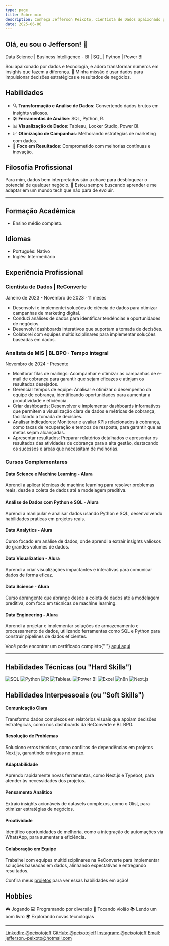 ```yaml
---
type: page
title: Sobre mim
description: Conheça Jefferson Peixoto, Cientista de Dados apaixonado por transformar dados em insights valiosos.
date: 2025-06-06
---
```


## Olá, eu sou o Jefferson! 👋
<div className="text-center md:text-left mb-6">
  <p className="text-xl font-semibold text-gray-800 dark:text-gray-200">
    Data Science | Business Intelligence - BI | SQL | Python | Power BI
  </p>
  <p className="mt-2 text-gray-600 dark:text-gray-400">
    Sou apaixonado por dados e tecnologia, e adoro transformar números em insights que fazem a diferença. 🚀 Minha missão é usar dados para impulsionar decisões estratégicas e resultados de negócios.
  </p>
</div>

## Habilidades

- 🔍 **Transformação e Análise de Dados**: Convertendo dados brutos em insights valiosos.  
- 🛠️ **Ferramentas de Análise**: SQL, Python, R.  
- 📊 **Visualização de Dados**: Tableau, Looker Studio, Power BI.  
- 📈 **Otimização de Campanhas**: Melhorando estratégias de marketing com dados.  
- 🎯 **Foco em Resultados**: Comprometido com melhorias contínuas e inovação.

## Filosofia Profissional

<div className="bg-gray-100 dark:bg-gray-800 p-6 rounded-lg shadow-md">
  <p className="text-gray-700 dark:text-gray-300">
    Para mim, dados bem interpretados são a chave para desbloquear o potencial de qualquer negócio. 🔑 Estou sempre buscando aprender e me adaptar em um mundo tech que não para de evoluir.
  </p>
</div>

---

## Formação Acadêmica
- Ensino médio completo.

## Idiomas
- Português: Nativo  
- Inglês: Intermediário

## Experiência Profissional

<div className="space-y-6">
  <div className="bg-white dark:bg-gray-900 p-6 rounded-lg shadow-md hover:shadow-lg transition-shadow duration-300">
    <h3 className="text-xl font-bold text-gray-800 dark:text-gray-200">Cientista de Dados | ReConverte</h3>
    <p className="text-sm text-gray-500 dark:text-gray-400">Janeiro de 2023 - Novembro de 2023 · 11 meses</p>
    <ul className="mt-3 list-disc list-inside text-gray-700 dark:text-gray-300">
      <li>Desenvolvi e implementei soluções de ciência de dados para otimizar campanhas de marketing digital.</li>
      <li>Conduzi análises de dados para identificar tendências e oportunidades de negócios.</li>
      <li>Desenvolvi dashboards interativos que suportam a tomada de decisões.</li>
      <li>Colaborei com equipes multidisciplinares para implementar soluções baseadas em dados.</li>
    </ul>
  </div>

  <div className="bg-white dark:bg-gray-900 p-6 rounded-lg shadow-md hover:shadow-lg transition-shadow duration-300">
    <h3 className="text-xl font-bold text-gray-800 dark:text-gray-200">Analista de MIS | BL BPO · Tempo integral</h3>
    <p className="text-sm text-gray-500 dark:text-gray-400">Novembro de 2024 - Presente</p>
    <ul className="mt-3 list-disc list-inside text-gray-700 dark:text-gray-300">
      <li>Monitorar filas de mailings: Acompanhar e otimizar as campanhas de e-mail de cobrança para garantir que sejam eficazes e atinjam os resultados desejados.</li>
      <li>Gerenciar tempos de equipe: Analisar e otimizar o desempenho da equipe de cobrança, identificando oportunidades para aumentar a produtividade e eficiência.</li>
      <li>Criar dashboards: Desenvolver e implementar dashboards informativos que permitem a visualização clara de dados e métricas de cobrança, facilitando a tomada de decisões.</li>
      <li>Analisar indicadores: Monitorar e avaliar KPIs relacionados à cobrança, como taxas de recuperação e tempos de resposta, para garantir que as metas sejam alcançadas.</li>
      <li>Apresentar resultados: Preparar relatórios detalhados e apresentar os resultados das atividades de cobrança para a alta gestão, destacando os sucessos e áreas que necessitam de melhorias.</li>
    </ul>
  </div>
</div>

### Cursos Complementares
<div className="grid grid-cols-1 md:grid-cols-2 gap-4 mt-4">
  <div className="bg-gray-100 dark:bg-gray-800 p-4 rounded-lg">
    <h4 className="font-semibold text-gray-800 dark:text-gray-200">Data Science e Machine Learning - Alura</h4>
    <p className="text-gray-600 dark:text-gray-400">Aprendi a aplicar técnicas de machine learning para resolver problemas reais, desde a coleta de dados até a modelagem preditiva.</p>
  </div>
  <div className="bg-gray-100 dark:bg-gray-800 p-4 rounded-lg">
    <h4 className="font-semibold text-gray-800 dark:text-gray-200">Análise de Dados com Python e SQL - Alura</h4>
    <p className="text-gray-600 dark:text-gray-400">Aprendi a manipular e analisar dados usando Python e SQL, desenvolvendo habilidades práticas em projetos reais.</p>
  </div>
  <div className="bg-gray-100 dark:bg-gray-800 p-4 rounded-lg">
    <h4 className="font-semibold text-gray-800 dark:text-gray-200">Data Analytics - Alura</h4>
    <p className="text-gray-600 dark:text-gray-400">Curso focado em análise de dados, onde aprendi a extrair insights valiosos de grandes volumes de dados.</p>
  </div>
  <div className="bg-gray-100 dark:bg-gray-800 p-4 rounded-lg">
    <h4 className="font-semibold text-gray-800 dark:text-gray-200">Data Visualization - Alura</h4>
    <p className="text-gray-600 dark:text-gray-400">Aprendi a criar visualizações impactantes e interativas para comunicar dados de forma eficaz.</p>
  </div>
  <div className="bg-gray-100 dark:bg-gray-800 p-4 rounded-lg">
    <h4 className="font-semibold text-gray-800 dark:text-gray-200">Data Science - Alura</h4>
    <p className="text-gray-600 dark:text-gray-400">Curso abrangente que abrange desde a coleta de dados até a modelagem preditiva, com foco em técnicas de machine learning.</p>
  </div>
  <div className="bg-gray-100 dark:bg-gray-800 p-4 rounded-lg">
    <h4 className="font-semibold text-gray-800 dark:text-gray-200">Data Engineering - Alura</h4>
    <p className="text-gray-600 dark:text-gray-400">Aprendi a projetar e implementar soluções de armazenamento e processamento de dados, utilizando ferramentas como SQL e Python para construir pipelines de dados eficientes.</p>
  </div>
</div>

<p className="mt-4">
  Você pode encontrar um certificado completo{" "}
  <a href="https://cursos.alura.com.br/user/jefferson--peixoto/fullCertificate/7d79ee7c787e72971e1ac88fbf1cd91c" className="text-blue-500 hover:underline">    aqui
  aqui</a>
</p>

---

## Habilidades Técnicas (ou "Hard Skills")

<div className="flex flex-wrap gap-3 p-4 bg-gray-50 dark:bg-gray-800 rounded-lg shadow-sm">
  <img src="https://img.shields.io/badge/SQL-4479A1?style=for-the-badge&logo=postgresql&logoColor=white" alt="SQL" />
  <img src="https://img.shields.io/badge/Python-3776AB?style=for-the-badge&logo=python&logoColor=white" alt="Python" />
  <img src="https://img.shields.io/badge/R-276DC3?style=for-the-badge&logo=r&logoColor=white" alt="R" />
  <img src="https://img.shields.io/badge/Tableau-E97627?style=for-the-badge&logo=tableau&logoColor=white" alt="Tableau" />
  <img src="https://img.shields.io/badge/Power%20BI-F2C811?style=for-the-badge&logo=powerbi&logoColor=black" alt="Power BI" />
  <img src="https://img.shields.io/badge/Excel-217346?style=for-the-badge&logo=microsoft-excel&logoColor=white" alt="Excel" />
  <img src="https://img.shields.io/badge/n8n-4285F4?style=for-the-badge&logo=n8n&logoColor=white" alt="n8n" />
  <img src="https://img.shields.io/badge/Next.js-000000?style=for-the-badge&logo=next.js&logoColor=white" alt="Next.js" />
</div>

## Habilidades Interpessoais (ou "Soft Skills")

<div className="grid grid-cols-1 md:grid-cols-2 lg:grid-cols-3 gap-4 p-4">
  <div className="bg-blue-50 dark:bg-blue-900 p-4 rounded-lg shadow-sm hover:bg-blue-100 dark:hover:bg-blue-800 transition-colors duration-200">
    <h4 className="font-semibold text-blue-700 dark:text-blue-300">Comunicação Clara</h4>
    <p className="text-gray-600 dark:text-gray-400">Transformo dados complexos em relatórios visuais que apoiam decisões estratégicas, como nos dashboards da ReConverte e BL BPO.</p>
  </div>
  <div className="bg-blue-50 dark:bg-blue-900 p-4 rounded-lg shadow-sm hover:bg-blue-100 dark:hover:bg-blue-800 transition-colors duration-200">
    <h4 className="font-semibold text-blue-700 dark:text-blue-300">Resolução de Problemas</h4>
    <p className="text-gray-600 dark:text-gray-400">Soluciono erros técnicos, como conflitos de dependências em projetos Next.js, garantindo entregas no prazo.</p>
  </div>
  <div className="bg-blue-50 dark:bg-blue-900 p-4 rounded-lg shadow-sm hover:bg-blue-100 dark:hover:bg-blue-800 transition-colors duration-200">
    <h4 className="font-semibold text-blue-700 dark:text-blue-300">Adaptabilidade</h4>
    <p className="text-gray-600 dark:text-gray-400">Aprendo rapidamente novas ferramentas, como Next.js e Typebot, para atender às necessidades dos projetos.</p>
  </div>
  <div className="bg-blue-50 dark:bg-blue-900 p-4 rounded-lg shadow-sm hover:bg-blue-100 dark:hover:bg-blue-800 transition-colors duration-200">
    <h4 className="font-semibold text-blue-700 dark:text-blue-300">Pensamento Analítico</h4>
    <p className="text-gray-600 dark:text-gray-400">Extraio insights acionáveis de datasets complexos, como o Olist, para otimizar estratégias de negócios.</p>
  </div>
  <div className="bg-blue-50 dark:bg-blue-900 p-4 rounded-lg shadow-sm hover:bg-blue-100 dark:hover:bg-blue-800 transition-colors duration-200">
    <h4 className="font-semibold text-blue-700 dark:text-blue-300">Proatividade</h4>
    <p className="text-gray-600 dark:text-gray-400">Identifico oportunidades de melhoria, como a integração de automações via WhatsApp, para aumentar a eficiência.</p>
  </div>
  <div className="bg-blue-50 dark:bg-blue-900 p-4 rounded-lg shadow-sm hover:bg-blue-100 dark:hover:bg-blue-800 transition-colors duration-200">
    <h4 className="font-semibold text-blue-700 dark:text-blue-300">Colaboração em Equipe</h4>
    <p className="text-gray-600 dark:text-gray-400">Trabalhei com equipes multidisciplinares na ReConverte para implementar soluções baseadas em dados, alinhando expectativas e entregando resultados.</p>
  </div>
</div>

<p className="mt-4 text-center">
  Confira meus <a href="/projects" className="text-blue-500 hover:underline">projetos</a> para ver essas habilidades em ação!
</p>

## Hobbies

<div className="flex flex-wrap justify-center gap-4 p-4 bg-gray-50 dark:bg-gray-800 rounded-lg">
  <span className="flex items-center gap-2 text-gray-700 dark:text-gray-300">
    🎮 Jogando
  </span>
  <span className="flex items-center gap-2 text-gray-700 dark:text-gray-300">
    💻 Programando por diversão
  </span>
  <span className="flex items-center gap-2 text-gray-700 dark:text-gray-300">
    🎸 Tocando violão
  </span>
  <span className="flex items-center gap-2 text-gray-700 dark:text-gray-300">
    📚 Lendo um bom livro
  </span>
  <span className="flex items-center gap-2 text-gray-700 dark:text-gray-300">
    🌍 Explorando novas tecnologias
  </span>
</div>

---

<div className="flex flex-col md:flex-row justify-center gap-4 mt-6">
  <a href="https://www.linkedin.com/in/peixotojeff" className="text-blue-500 hover:underline">LinkedIn: @peixotojeff</a>
  <a href="https://github.com/peixotojeff" className="text-blue-500 hover:underline">GitHub: @peixotojeff</a>
  <a href="https://instagram.com/peixotojeff_" className="text-blue-500 hover:underline">Instagram: @peixotojeff</a>
  <a href="mailto:jefferson.-peixoto@hotmail.com" className="text-blue-500 hover:underline">Email: jefferson.-peixoto@hotmail.com</a>
</div>